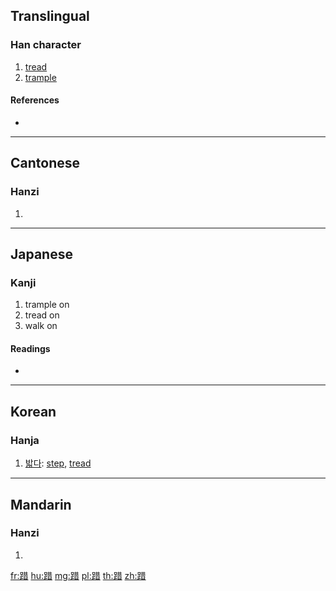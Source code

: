 {{character info/new}}
==Translingual==

===Han character===
{{Han char|rn=157|rad=足|as=08|sn=15|four=64161|canj=RMTA}}

# [[tread]]
# [[trample]]

====References====
* {{Han ref|kx=1227.310|dkj=37621|dj=1700.040|hdz=63712.090|uh=8E16|ud=36374|bh=E7FA|bd=59386}}

----

==Cantonese==

===Hanzi===
{{yue-hanzi|jyut=|y=jik1}}

# {{defn|lang=yue|sort=足08}}

----

==Japanese==

===Kanji===
{{ja-kanji|grade=|rs=足08}}

# trample on
# tread on
# walk on

====Readings====
* {{ja-readings|on=[[せき]] (seki), [[しゃく]] (shaku), [[さく]] (saku)|kun=[[ふむ]] (fumu)|nanori=}}

----

==Korean==

===Hanja===
{{ko-hanja|hangeul=적|eumhun=|rv=jeok|mr=chŏk|y=cek}}

# [[밟다]]: [[step]], [[tread]]

----

==Mandarin==

===Hanzi===
{{cmn-hanzi|pin=[[jí]] ([[ji2]])|wg=chi<sup>2</sup>}}

# {{defn|lang=cmn|sort=足08}}

[[fr:踖]]
[[hu:踖]]
[[mg:踖]]
[[pl:踖]]
[[th:踖]]
[[zh:踖]]